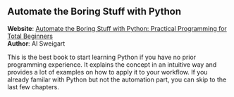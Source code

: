 
## Automate the Boring Stuff with Python

<UnderConstruction />

**Website**: [Automate the Boring Stuff with Python: Practical Programming for Total Beginners](https://automatetheboringstuff.com)\
**Author**: Al Sweigart

This is the best book to start learning Python if you have no prior programming experience. It explains the concept in an intuitive way and provides a lot of examples on how to apply it to your workflow. If you already familar with Python but not the automation part, you can skip to the last few chapters.